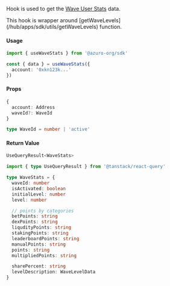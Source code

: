 
Hook is used to get the [Wave User Stats](/hub/apps/guides/azuro-waves#get-user-stats) data.

<Callout type="info">
  This hook is wrapper around [getWaveLevels](/hub/apps/sdk/utils/getWaveLevels) function.
</Callout>

#### Usage

```ts
import { useWaveStats } from '@azuro-org/sdk'

const { data } = useWaveStats({
  account: '0xkn123k...'
})
```

#### Props

```ts
{
  account: Address
  waveId?: WaveId
}
```

```ts
type WaveId = number | 'active'
```

#### Return Value

```ts
UseQueryResult<WaveStats>
```

```ts
import { type UseQueryResult } from '@tanstack/react-query'

type WaveStats = {
  waveId: number
  isActivated: boolean
  initialLevel: number
  level: number

  // points by categories
  betPoints: string
  dexPoints: string
  liqudityPoints: string
  stakingPoints: string
  leaderboardPoints: string
  manualPoints: string
  points: string
  multipliedPoints: string

  sharePercent: string
  levelDescription: WaveLevelData
}
```
